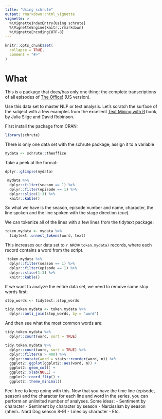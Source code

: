 ```yaml
---
title: "Using schrute"
output: rmarkdown::html_vignette
vignette: >
  %\VignetteIndexEntry{Using schrute}
  %\VignetteEngine{knitr::rmarkdown}
  %\VignetteEncoding{UTF-8}
---
```


```r
knitr::opts_chunk$set(
  collapse = TRUE,
  comment = "#>"
)
```

# What
This is a package that does/has only one thing: the complete transcriptions of all episodes of [The Office!](https://www.imdb.com/title/tt0386676/)  (US version).

Use this data set to master NLP or text analysis. Let's scratch the surface of the subject with a few examples from the excellent [Text Mining with R](https://www.tidytextmining.com/) book, by Julia Silge and David Robinson.

First install the package from CRAN:

```r
library(schrute)
```


There is only one data set with the schrute package; assign it to a variable
```r
mydata <- schrute::theoffice
```

Take a peek at the format:

```r
dplyr::glimpse(mydata)
```

```r
 mydata %>%
  dplyr::filter(season == 1) %>%
  dplyr::filter(episode == 1) %>%
  dplyr::slice(1:3) %>%
  knitr::kable()
```

So what we have is the season, episode number and name, character, the line spoken and the line spoken with the stage direction (cue). 

We can tokenize all of the lines with a few lines from the tidytext package:
```r
token.mydata <- mydata %>%
  tidytext::unnest_tokens(word, text)
```

This increases our data set to `r NROW(token.mydata)` records, where each record contains a word from the script.

```r
 token.mydata %>%
  dplyr::filter(season == 1) %>%
  dplyr::filter(episode == 1) %>%
  dplyr::slice(1:3) %>%
  knitr::kable()
```

If we want to analyze the entire data set, we need to remove some stop words first:
```r
stop_words <- tidytext::stop_words

tidy.token.mydata <- token.mydata %>%
  dplyr::anti_join(stop_words, by = "word")
```

And then see what the most common words are:
```r
tidy.token.mydata %>%
  dplyr::count(word, sort = TRUE) 
```

```r
tidy.token.mydata %>%
  dplyr::count(word, sort = TRUE) %>%
  dplyr::filter(n > 400) %>%
  dplyr::mutate(word = stats::reorder(word, n)) %>%
  ggplot2::ggplot(ggplot2::aes(word, n)) +
  ggplot2::geom_col() +
  ggplot2::xlab(NULL) +
  ggplot2::coord_flip() +
  ggplot2::theme_minimal()
```

Feel free to keep going with this. Now that you have the time line (episode, season) and the character for each line and word in the series, you can perform an unlimited number of analyses. Some ideas:
- Sentiment by character
- Sentiment by character by season
- Narcissism by season (ahem.. Nard Dog season 8-9)
- Lines by character
- Etc.
